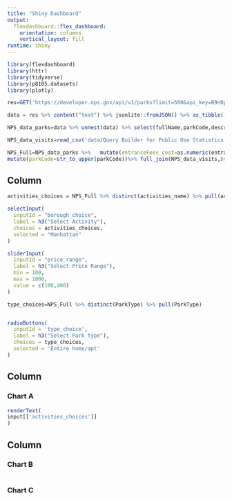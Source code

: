 ```yaml
---
title: "Shiny Dashboard"
output: 
  flexdashboard::flex_dashboard:
    orientation: columns
    vertical_layout: fill
runtime: shiny
---
```


```r
library(flexdashboard)
library(httr)
library(tidyverse)
library(p8105.datasets)
library(plotly)
```

```r
res=GET('https://developer.nps.gov/api/v1/parks?limit=500&api_key=B9nDpbkbrb3kSOjz6kXSxMJ3d6MSpUvt1QqYdeyn')

data = res %>% content("text") %>% jsonlite::fromJSON() %>% as_tibble()

NPS_data_parks=data %>% unnest(data) %>% select(fullName,parkCode,description,latitude,longitude,activities,states,entranceFees,operatingHours,designation) %>% unnest(activities,names_sep = '_') %>% unnest(entranceFees,names_sep = '_') %>% unnest(operatingHours,names_sep = '_') 

NPS_data_visits=read_csv('data/Query Builder for Public Use Statistics (1979 - Last Calendar Year).csv')

NPS_Full=NPS_data_parks %>%   mutate(entranceFees_cost=as.numeric(entranceFees_cost)) %>% 
mutate(parkCode=str_to_upper(parkCode))%>% full_join(NPS_data_visits,by=join_by('parkCode'=='UnitCode'))
```



Column {.sidebar}
-----------------------------------------------------------------------

```r

activities_choices = NPS_Full %>% distinct(activities_name) %>% pull(activities_name)

selectInput(
  inputId = "borough_choice",
  label = h3("Select Activity"),
  choices = activities_choices,
  selected = "Manhattan"
)
```


```r
sliderInput(
  inputId = "price_range",
  label = h3("Select Price Range"),
  min = 100,
  max = 1000,
  value = c(100,400)
)
```


```r
type_choices=NPS_Full %>% distinct(ParkType) %>% pull(ParkType)


radioButtons(
  inputId = 'type_choice',
  label = h3("Select Park type"),
  choices = type_choices,
  selected = 'Entire home/apt'
)
```

Column {data-width=650}
-----------------------------------------------------------------------

### Chart A

```r
renderText(
input[['activities_choices']]
)
```

Column {data-width=350}
-----------------------------------------------------------------------

### Chart B

```r

```

### Chart C

```r

```

